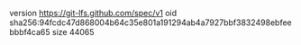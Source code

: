 version https://git-lfs.github.com/spec/v1
oid sha256:94fcdc47d868004b64c35e801a191294ab4a7927bbf3832498ebfeebbbf4ca65
size 44065
